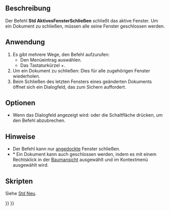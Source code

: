 <languages/>

{{Docnav/de
|[[Std_RecentFiles/de|AktuelleDateien]]
|[[Std_CloseAllWindows/de|AlleFensterSchließen]]
|[[Std_File_Menu/de|Std Menü Datei]]
|IconL=
|IconR=Std_CloseAllWindows.svg
|IconC=Freecad.svg
}}

{{GuiCommand/de
|Name=Std CloseActiveWindow
|Name/de=Std AktivesFensterSchließen
|MenuLocation=Datei → Schließen
|Workbenches=Alle
|Shortcut={{KEY|Strg}}+{{KEY|W}}
|SeeAlso=[[Std CloseAllWindows/de|Std AlleSchließen]]
}}

<span id="Description"></span>
==Beschreibung==

Der Befehl '''Std AktivesFensterSchließen''' schließt das aktive Fenster. Um ein Dokument zu schließen, müssen alle seine Fenster geschlossen werden.

<span id="Usage"></span>
==Anwendung==

# Es gibt mehrere Wege, den Befehl aufzurufen:
#* Den Menüeintrag {{MenuCommand|Datei → [[Image:Std_CloseActiveWindow.svg|16px]] Schließen}} auswählen.
#* Das Tastaturkürzel {{KEY|Ctrl}}+{{KEY|W}}.
# Um ein Dokument zu schließen: Dies für alle zugehörigen Fenster wiederholen.
# Beim Schließen des letzten Fensters eines geänderten Dokuments öffnet sich ein Dialogfeld, das zum Sichern auffordert.

<span id="Options"></span>
==Optionen==

* Wenn das Dialogfeld angezeigt wird: {{KEY|Esc}} oder die Schaltfläche {{Button|Schließen}} drücken, um den Befehl abzubrechen.

<span id="Notes"></span>
==Hinweise==

* Der Befehl kann nur [[Std_ViewDockUndockFullscreen/de|angedockte]] Fenster schließen.
* * Ein Dokument kann auch geschlossen werden, indem es mit einem Rechtsklick in der [[Tree_View/de|Baumansicht]] ausgewählt und {{MenuCommand|Dokument schließen}} im Kontextmenü ausgewählt wird.

<span id="Scripting"></span>
==Skripten==

Siehe [[Std_New/de#Skripten|Std Neu]].


{{Docnav/de
|[[Std_RecentFiles/de|AktuelleDateien]]
|[[Std_CloseAllWindows/de|AlleFensterSchließen]]
|[[Std_File_Menu/de|Std Menü Datei]]
|IconL=
|IconR=Std_CloseAllWindows.svg
|IconC=Freecad.svg
}}

{{Std_Base_navi{{#translation:}}}}
{{Userdocnavi{{#translation:}}}}